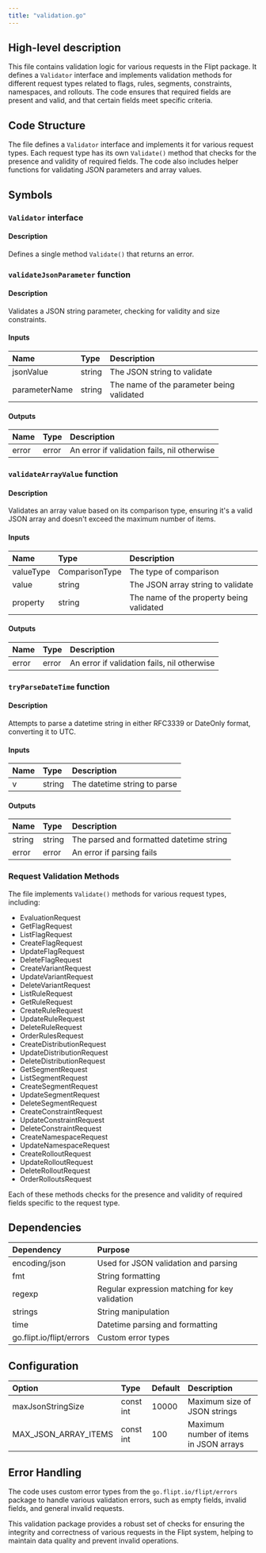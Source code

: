 ```yaml
---
title: "validation.go"
---
```


## High-level description
This file contains validation logic for various requests in the Flipt package. It defines a `Validator` interface and implements validation methods for different request types related to flags, rules, segments, constraints, namespaces, and rollouts. The code ensures that required fields are present and valid, and that certain fields meet specific criteria.

## Code Structure
The file defines a `Validator` interface and implements it for various request types. Each request type has its own `Validate()` method that checks for the presence and validity of required fields. The code also includes helper functions for validating JSON parameters and array values.

## Symbols

### `Validator` interface
#### Description
Defines a single method `Validate()` that returns an error.

### `validateJsonParameter` function
#### Description
Validates a JSON string parameter, checking for validity and size constraints.

#### Inputs
| Name | Type | Description |
|:-----|:-----|:------------|
| jsonValue | string | The JSON string to validate |
| parameterName | string | The name of the parameter being validated |

#### Outputs
| Name | Type | Description |
|:-----|:-----|:------------|
| error | error | An error if validation fails, nil otherwise |

### `validateArrayValue` function
#### Description
Validates an array value based on its comparison type, ensuring it's a valid JSON array and doesn't exceed the maximum number of items.

#### Inputs
| Name | Type | Description |
|:-----|:-----|:------------|
| valueType | ComparisonType | The type of comparison |
| value | string | The JSON array string to validate |
| property | string | The name of the property being validated |

#### Outputs
| Name | Type | Description |
|:-----|:-----|:------------|
| error | error | An error if validation fails, nil otherwise |

### `tryParseDateTime` function
#### Description
Attempts to parse a datetime string in either RFC3339 or DateOnly format, converting it to UTC.

#### Inputs
| Name | Type | Description |
|:-----|:-----|:------------|
| v | string | The datetime string to parse |

#### Outputs
| Name | Type | Description |
|:-----|:-----|:------------|
| string | string | The parsed and formatted datetime string |
| error | error | An error if parsing fails |

### Request Validation Methods
The file implements `Validate()` methods for various request types, including:
- EvaluationRequest
- GetFlagRequest
- ListFlagRequest
- CreateFlagRequest
- UpdateFlagRequest
- DeleteFlagRequest
- CreateVariantRequest
- UpdateVariantRequest
- DeleteVariantRequest
- ListRuleRequest
- GetRuleRequest
- CreateRuleRequest
- UpdateRuleRequest
- DeleteRuleRequest
- OrderRulesRequest
- CreateDistributionRequest
- UpdateDistributionRequest
- DeleteDistributionRequest
- GetSegmentRequest
- ListSegmentRequest
- CreateSegmentRequest
- UpdateSegmentRequest
- DeleteSegmentRequest
- CreateConstraintRequest
- UpdateConstraintRequest
- DeleteConstraintRequest
- CreateNamespaceRequest
- UpdateNamespaceRequest
- CreateRolloutRequest
- UpdateRolloutRequest
- DeleteRolloutRequest
- OrderRolloutsRequest

Each of these methods checks for the presence and validity of required fields specific to the request type.

## Dependencies
| Dependency | Purpose |
|:-----------|:--------|
| encoding/json | Used for JSON validation and parsing |
| fmt | String formatting |
| regexp | Regular expression matching for key validation |
| strings | String manipulation |
| time | Datetime parsing and formatting |
| go.flipt.io/flipt/errors | Custom error types |

## Configuration
| Option | Type | Default | Description |
|:-------|:-----|:--------|:------------|
| maxJsonStringSize | const int | 10000 | Maximum size of JSON strings |
| MAX_JSON_ARRAY_ITEMS | const int | 100 | Maximum number of items in JSON arrays |

## Error Handling
The code uses custom error types from the `go.flipt.io/flipt/errors` package to handle various validation errors, such as empty fields, invalid fields, and general invalid requests.

This validation package provides a robust set of checks for ensuring the integrity and correctness of various requests in the Flipt system, helping to maintain data quality and prevent invalid operations.